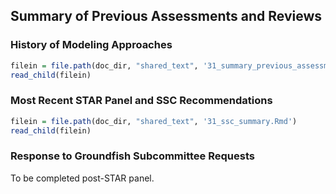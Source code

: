 ## Summary of Previous Assessments and Reviews


### History of Modeling Approaches 

```r

filein = file.path(doc_dir, "shared_text", '31_summary_previous_assessments.Rmd')
read_child(filein)
```


### Most Recent STAR Panel and SSC Recommendations


```r

filein = file.path(doc_dir, "shared_text", '31_ssc_summary.Rmd')
read_child(filein)
```



### Response to Groundfish Subcommittee Requests

To be completed post-STAR panel.
